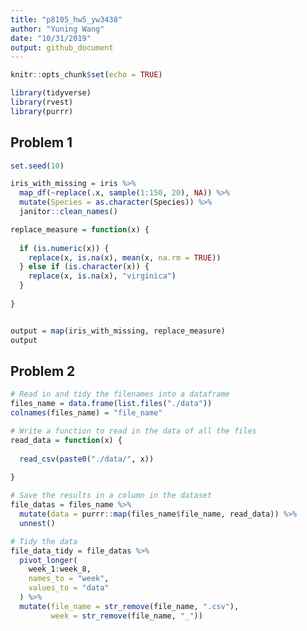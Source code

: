 ```yaml
---
title: "p8105_hw5_yw3438"
author: "Yuning Wang"
date: "10/31/2019"
output: github_document
---
```


```r
knitr::opts_chunk$set(echo = TRUE)

library(tidyverse)
library(rvest)
library(purrr)
```

## Problem 1

```r
set.seed(10)

iris_with_missing = iris %>% 
  map_df(~replace(.x, sample(1:150, 20), NA)) %>%
  mutate(Species = as.character(Species)) %>% 
  janitor::clean_names()
```



```r
replace_measure = function(x) {
  
  if (is.numeric(x)) {
    replace(x, is.na(x), mean(x, na.rm = TRUE))
  } else if (is.character(x)) {
    replace(x, is.na(x), "virginica")
  }
  
}


output = map(iris_with_missing, replace_measure)
output

```



## Problem 2

```r
# Read in and tidy the filenames into a dataframe
files_name = data.frame(list.files("./data")) 
colnames(files_name) = "file_name"

# Write a function to read in the data of all the files
read_data = function(x) {
  
  read_csv(paste0("./data/", x)) 
  
}

# Save the results in a column in the dataset
file_datas = files_name %>% 
  mutate(data = purrr::map(files_name$file_name, read_data)) %>% 
  unnest()

# Tidy the data
file_data_tidy = file_datas %>% 
  pivot_longer(
    week_1:week_8,
    names_to = "week",
    values_to = "data"
  ) %>% 
  mutate(file_name = str_remove(file_name, ".csv"),
         week = str_remove(file_name, "_"))
  
```








